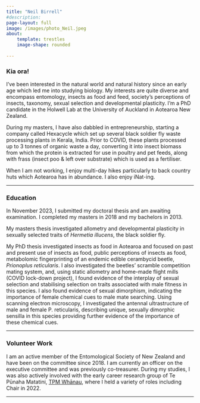 ```yaml
---
title: "Neil Birrell"
#description:
page-layout: full
image: /images/photo_Neil.jpeg
about:
    template: trestles
    image-shape: rounded
    
---
```


### Kia ora!

I've been interested in the natural world and natural history since an early age which led me into studying biology. My interests are quite diverse and encompass entomology, insects as food and feed, society's perceptions of insects, taxonomy, sexual selection and developmental plasticity. I'm a PhD candidate in the Holwell Lab at the University of Auckland in Aotearoa New Zealand.

During my masters, I have also dabbled in entrepreneurship, starting a company called Hexacycle which set up several black soldier fly waste processing plants in Kerala, India. Prior to COVID, these plants processed up to 3 tonnes of organic waste a day, converting it into insect biomass from which the protein is extracted for use in poultry and pet feeds, along with frass (insect poo & left over substrate) which is used as a fertiliser.

When I am not working, I enjoy multi-day hikes particularly to back country huts which Aotearoa has in abundance. I also enjoy iNat-ing. 

------------------------------------------------------

### Education

In November 2023, I submitted my doctoral thesis and am awaiting examination. I completed my masters in 2018 and my bachelors in 2013.

My masters thesis investigated allometry and developmental plasticity in sexually selected traits of *Hermetia illucens*, the black soldier fly. 

My PhD thesis investigated insects as food in Aotearoa and focused on past and present use of insects as food, public perceptions of insects as food, metabolomic fingerprinting of an endemic edible cerambycid beetle, *Prionoplus reticularis*. I also investigated the beetles’ scramble competition mating system, and, using static allometry and home-made flight mills (COVID lock-down project), I found evidence of the interplay of sexual selection and stabilising selection on traits associated with male fitness in this species. I also found evidence of sexual dimorphism, indicating the importance of female chemical cues to male mate searching. Using scanning electron microscopy, I investigated the antennal ultrastructure of male and female P. reticularis, describing unique, sexually dimorphic sensilla in this species providing further evidence of the importance of these chemical cues.

------------------------------------------------------

### Volunteer Work

I am an active member of the Entomological Society of New Zealand and have been on the committee since 2018. I am currently an officer on the executive committee and was previously co-treasurer. During my studies, I was also actively involved with the early career research group of Te Pūnaha Matatini, [TPM Whānau](https://www.tepunahamatatini.ac.nz/our%20team/tpm-whanau/), where I held a variety of roles including Chair in 2022.

------------------------------------------------------


::: {.column-page-inset .text-center}
```{=html}
<a class="btn btn-outline-dark", href="https://github.com/nbir012" target="_blank" rel="noopener noreferrer">
    <i class="bi bi-github" role='img' aria-label='Github' fill="pink"></i>
</a>
<a class="btn btn-outline-dark", href="https://www.linkedin.com/in/neilbirrell/" target="_blank" rel="noopener noreferrer">
    <i class="bi bi-linkedin" role='img' aria-label='LinkedIn'></i>
</a>
<a class="btn btn-outline-dark", href="https://scholar.google.com/citations?hl=en&user=tg-YRR4AAAAJ" target="_blank" rel="noopener noreferrer">
    <i class="ai ai-google-scholar" role='img' aria-label='Google Scholar'></i>
</a>
<a class="btn btn-outline-dark", href="https://orcid.org/0000-0002-7961-1626" target="_blank" rel="noopener noreferrer">
    <i class="ai ai-orcid" role='img' aria-label='orcid'></i>
</a>
<a class="btn btn-outline-dark", href="mailto:neil.birrell@gmail.com" target="_blank" rel="noopener noreferrer">
    <i class="ai bi-envelope" role='img' aria-label='email'></i>
</a>
```
:::

